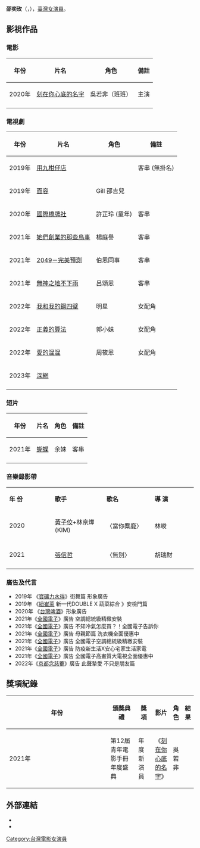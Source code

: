 {{Multiple issues|
{{BLP unsourced|time=2020-08-30T09:10:57+00:00}}
{{Notability Unreferenced|time=2020-09-30T10:13:42+00:00}}
}}
{{藝人
| 姓名 = 邵奕玫
| 暱稱 = 米米、米玫、邵米米
| 本名 = 
| 類型 = 女演員
| 圖片 = 
| 英文名 = Mimi Shao
| 羅馬拼音 = Shao Yi-Mei
| 出生名 = 
| 出生日期 = {{birth_date_and _age|2001|09|25}}
| 出生地點 = {{TWN-ROC}}[[臺北縣|臺北縣]][[蘆洲市|蘆洲市]]（今[[新北市|新北市]]蘆洲區）
| 國籍 = {{ROC}}
| 職業 = [[演員|演員]]、[[學生|學生]]
| 語言 = [[漢語|漢語]]、[[英語|英語]]
| 教育程度 = [[醒吾科技大學|醒吾科技大學]] 表演藝術系<br>[[南強工商|南強工商]] 表演藝術科
| 經紀公司 = [[氧氣電影有限公司|氧氣電影有限公司]]
| 代表作 = {{ubl||《[[刻在你心底的名字|刻在你心底的名字]]》}}
| 網站 = [https://www.instagram.com/0925_mi/?hl=zh-tw/ 邵奕玫 米米]
| imdb = 12807844
}}
'''邵奕玫'''（{{lang|en|'''Mimi Shao'''}}，{{bd|2001年|09月25日|catIdx=C邵}}），[[臺灣|臺灣]][[女演員|女演員]]。

==影視作品==

=== 電影 ===
{| class="wikitable"
|-
! 年份 !! 片名 !! 角色 !! 備註
|-
| 2020年 || [[刻在你心底的名字|刻在你心底的名字]] || 吳若非（班班）|| 主演
|-
|}

=== 電視劇 ===
{| class="wikitable"
|-
! 年份 !! 片名 !! 角色 !! 備註
|-
| 2019年 ||[[用九柑仔店|用九柑仔店]]||  || 客串 (無掛名)
|-
|2019年
|[[面容|面容]]
|Gill 邵吉兒
|
|-
|2020年
|[[國際橋牌社|國際橋牌社]]
|許芷玲 (童年)
|客串
|-
|2021年
|[[她們創業的那些鳥事|她們創業的那些鳥事]]
|楊庭譽
|客串
|-
|2021年
|[[2049－完美預測|2049－完美預測]]
|伯恩同事
|客串
|-
|2021年
|[[無神之地不下雨|無神之地不下雨]]
|呂頌恩
|客串
|-
|2022年
|[[我和我的鋼四壁|我和我的鋼四壁]]
|明星
|女配角
|-
|2022年
|[[正義的算法|正義的算法]]
|郭小妹
|女配角
|-
|2022年
|[[愛的混混|愛的混混]]
|周筱恩
|女配角
|-
|2023年
|[[深網|深網]]
|
|
|-
|}

=== 短片 ===
{| class="wikitable"
|-
! 年份 !! 片名 !! 角色 !! 備註
|-
| 2021年 || [[蝴蝶|蝴蝶]] || 余妹 || 客串
|-
|}

=== 音樂錄影帶 ===
{|class="wikitable" width="60%" style="text-align:center;"
|- style="background:#F5F5F5; color:black"
|style="width:4%"|'''年 份'''||style="width:5%"|'''歌手'''||style="width:5%"|'''歌名'''||style="width:5%"|'''導 演'''
|-
|2020||[[黃子佼|黃子佼]]+林京燁(KIM)||〈當你麋鹿〉|| 林峻
|-
|-
|2021||[[張信哲|張信哲]]||〈無別〉|| 胡瑞財
|-
|}

=== 廣告及代言 ===
*2019年 《[[寶礦力水得|寶礦力水得]]》街舞篇 形象廣告
*2019年 《[[紐崔萊|紐崔萊]] 新一代DOUBLE X 蔬菜綜合 》安檢門篇
*2020年 《[[台灣啤酒|台灣啤酒]]》形象廣告
*2021年《[[全國電子|全國電子]]》廣告 空調總統級精緻安裝
*2021年《[[全國電子|全國電子]]》廣告 不知冷氣怎麼買？！全國電子告訴你 
*2021年《[[全國電子|全國電子]]》廣告 母親節篇 洗衣機全面優惠中
*2021年《[[全國電子|全國電子]]》廣告 全國電子空調總統級精緻安裝
*2021年《[[全國電子|全國電子]]》廣告 防疫新生活X安心宅家生活家電
*2021年《[[全國電子|全國電子]]》廣告 全國電子高畫質大電視全面優惠中
*2022年《[[京都念慈菴|京都念慈菴]]》廣告 此聲摯愛 不只是朋友篇

==獎項紀錄==
{| class="wikitable" width="90%"
|-align=center
! width="8%"|年份
! width="18%"|頒獎典禮
! width="19%"|獎項
! width="22%"|影片
! width="13%"|角色
! width="10%"|結果
|- align=center
| 2021年
| 第12屆青年電影手冊年度盛典 
| 年度新演員
| 《[[刻在你心底的名字|刻在你心底的名字]]》
| 吳若非 
| {{nom}}
|}

<references />

==外部連結==
*{{facebook|mimishao0925}}
*{{Instagram|0925_mi}}

[[Category:台灣電影女演員|Category:台灣電影女演員]]